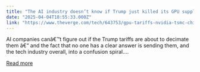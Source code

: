 ```yaml
---
title: "The AI industry doesn’t know if Trump just killed its GPU supply"
date: "2025-04-04T18:55:33.000Z"
link: "https://www.theverge.com/tech/643753/gpu-tariffs-nvidia-tsmc-chips-openai"
---
```


AI companies canâ€™t figure out if the Trump tariffs are about to decimate them â€“ and the fact that no one has a clear answer is sending them, and the tech industry overall, into a confusion spiral....

[Read more](https://www.theverge.com/tech/643753/gpu-tariffs-nvidia-tsmc-chips-openai)
